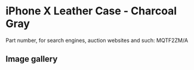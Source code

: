 
# iPhone X Leather Case - Charcoal Gray

Part number, for search engines, auction websites and such: MQTF2ZM/A

## Image gallery

<div style={{ width: "768px" }}>
  <GalleryComponent
    images={[
      {
        original: "/everysource/MQTF2.png",
        thumbnail: "/everypreview/MQTF2.png",
      },
      {
        original: "/everysource/MQTF2_AV1_SILVER.png",
        thumbnail: "/everypreview/MQTF2_AV1_SILVER.png",
      },
      {
        original: "/everysource/MQTF2_AV1_SPACE_GRAY.png",
        thumbnail: "/everypreview/MQTF2_AV1_SPACE_GRAY.png",
      },
      {
        original: "/everysource/MQTF2_AV2.png",
        thumbnail: "/everypreview/MQTF2_AV2.png",
      }
    ]}
  />
</div>
